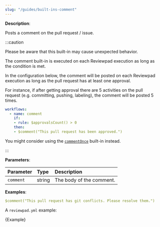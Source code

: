 ```yaml
---
slug: "/guides/built-ins-comment"
---
```



**Description**:

Posts a comment on the pull request / issue.

:::caution

Please be aware that this built-in may cause unexpected behavior.

The comment built-in is executed on each Reviewpad execution as long as the condition is met.

In the configuration below, the comment will be posted on each Reviewpad execution as long as the pull request has at least one approval.

For instance, if after getting approval there are 5 activities on the pull request (e.g. committing, pushing, labeling), the comment will be posted 5 times.

```yml
workflows:
  - name: comment
    if:
    - rule: $approvalsCount() > 0
    then:
    - $comment("This pull request has been approved.")
```

You might consider using the [`commentOnce`](./built-ins#commentonce) built-in instead.

:::

**Parameters**:

| Parameter  | Type    | Description               |
| :--------- | :------ | :------------------------ |
| `comment`  | string  | The body of the comment.  |

**Examples**:

```yml
$comment("This pull request has git conflicts. Please resolve them.")
```

A `reviewpad.yml` example:

<CodeBlock language="yml" title="reviewpad.yml">{Example}</CodeBlock>
